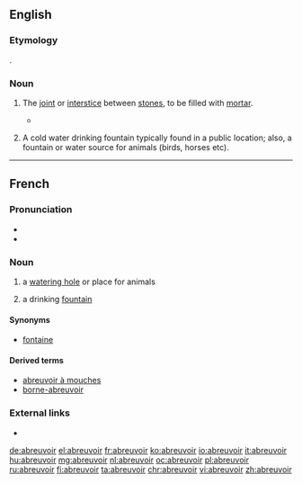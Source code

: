 ==English==

===Etymology===
{{borrowing|fr|lang=en}} {{m|fr|abreuvoir||a [[watering]] place}}.

===Noun===
{{en-noun}}

# {{context|obsolete|Masonry|lang=en}} The [[joint]] or [[interstice]] between [[stone]]s, to be filled with [[mortar]].
#* {{rfquotek|Gwilt}}
# {{context|of humans|lang=en}} A cold water drinking fountain typically found in a public location; also, a fountain or water source for animals (birds, horses etc).

----

==French==

===Pronunciation===
* {{audio|Fr-abreuvoir.ogg|audio|lang=fr}}
* {{IPA|/a.brœ.vwar/|lang=fr}}

===Noun===
{{fr-noun|m}}

# a [[watering hole]] or place for animals
# {{context|Canada|proscribed|lang=fr}} a drinking [[fountain]]

====Synonyms====
* {{sense|drinking fountain}} [[fontaine]] {{qualifier|mostly Europe}}

====Derived terms====
* [[abreuvoir à mouches]]
* [[borne-abreuvoir]]

===External links===
* {{R:TLFi}}

[[de:abreuvoir]]
[[el:abreuvoir]]
[[fr:abreuvoir]]
[[ko:abreuvoir]]
[[io:abreuvoir]]
[[it:abreuvoir]]
[[hu:abreuvoir]]
[[mg:abreuvoir]]
[[nl:abreuvoir]]
[[oc:abreuvoir]]
[[pl:abreuvoir]]
[[ru:abreuvoir]]
[[fi:abreuvoir]]
[[ta:abreuvoir]]
[[chr:abreuvoir]]
[[vi:abreuvoir]]
[[zh:abreuvoir]]